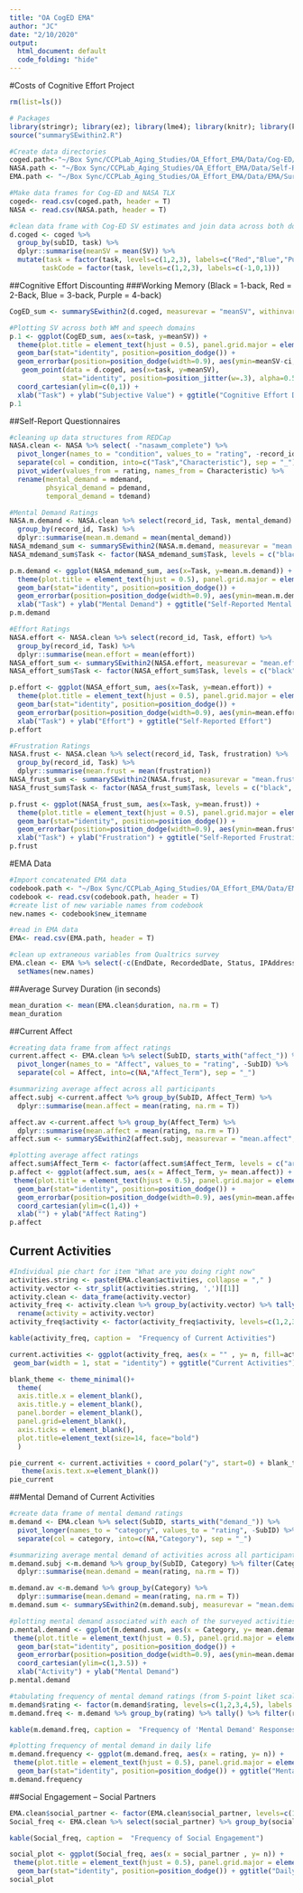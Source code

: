 ```yaml
---
title: "OA CogED EMA"
author: "JC"
date: "2/10/2020"
output:
  html_document: default
  code_folding: "hide"
---
```

#Costs of Cognitive Effort Project

```r
rm(list=ls())

# Packages
library(stringr); library(ez); library(lme4); library(knitr); library(kableExtra); library(RColorBrewer); library(tidyverse);
source("summarySEwithin2.R")

#Create data directories
coged.path<-"~/Box Sync/CCPLab_Aging_Studies/OA_Effort_EMA/Data/Cog-ED/subject_data.csv"
NASA.path <- "~/Box Sync/CCPLab_Aging_Studies/OA_Effort_EMA/Data/Self-Report/NASA.csv"
EMA.path <- "~/Box Sync/CCPLab_Aging_Studies/OA_Effort_EMA/Data/EMA/Surveys/OA_EMA_CogED_Merged.csv"

#Make data frames for Cog-ED and NASA TLX 
coged<- read.csv(coged.path, header = T)
NASA <- read.csv(NASA.path, header = T)
```

```r
#clean data frame with Cog-ED SV estimates and join data across both domains (i.e., WM, speech)
d.coged <- coged %>%
  group_by(subID, task) %>%
  dplyr::summarise(meanSV = mean(SV)) %>%
  mutate(task = factor(task, levels=c(1,2,3), labels=c("Red","Blue","Purple")),
        taskCode = factor(task, levels=c(1,2,3), labels=c(-1,0,1)))            
```

##Cognitive Effort Discounting
###Working Memory (Black = 1-back, Red = 2-Back, Blue = 3-back, Purple = 4-back)

``` r
CogED_sum <- summarySEwithin2(d.coged, measurevar = "meanSV", withinvars = c("task"), idvar = "subID")

#Plotting SV across both WM and speech domains
p.1 <- ggplot(CogED_sum, aes(x=task, y=meanSV)) + 
  theme(plot.title = element_text(hjust = 0.5), panel.grid.major = element_blank(), panel.grid.minor = element_blank(), panel.background = element_blank(), axis.line = element_line(colour = "black")) +
  geom_bar(stat="identity", position=position_dodge()) +
  geom_errorbar(position=position_dodge(width=0.9), aes(ymin=meanSV-ci, ymax=meanSV+ci), width=.2) +  
   geom_point(data = d.coged, aes(x=task, y=meanSV),
             stat="identity", position=position_jitter(w=.3), alpha=0.5) +
  coord_cartesian(ylim=c(0,1)) +
  xlab("Task") + ylab("Subjective Value") + ggtitle("Cognitive Effort Discounting")
p.1
```

##Self-Report Questionnaires 

``` r
#cleaning up data structures from REDCap
NASA.clean <- NASA %>% select( -"nasawm_complete") %>%
  pivot_longer(names_to = "condition", values_to = "rating", -record_id) %>%
  separate(col = condition, into=c("Task","Characteristic"), sep = "_") %>%
  pivot_wider(values_from = rating, names_from = Characteristic) %>%
  rename(mental_demand = mdemand, 
         phsyical_demand = pdemand, 
         temporal_demand = tdemand) 

#Mental Demand Ratings
NASA.m.demand <- NASA.clean %>% select(record_id, Task, mental_demand) %>%
  group_by(record_id, Task) %>%
  dplyr::summarise(mean.m.demand = mean(mental_demand))
NASA_mdemand_sum <- summarySEwithin2(NASA.m.demand, measurevar = "mean.m.demand", withinvars = c("Task"), idvar = "record_id")
NASA_mdemand_sum$Task <- factor(NASA_mdemand_sum$Task, levels = c("black", "red", "blue", "purple"), labels = c("black", "red", "blue", "purple"))

p.m.demand <- ggplot(NASA_mdemand_sum, aes(x=Task, y=mean.m.demand)) + 
  theme(plot.title = element_text(hjust = 0.5), panel.grid.major = element_blank(), panel.grid.minor = element_blank(), panel.background = element_blank(), axis.line = element_line(colour = "black")) +
  geom_bar(stat="identity", position=position_dodge()) +
  geom_errorbar(position=position_dodge(width=0.9), aes(ymin=mean.m.demand-ci, ymax=mean.m.demand+ci), width=.2) +  
  xlab("Task") + ylab("Mental Demand") + ggtitle("Self-Reported Mental Demand") 
p.m.demand

#Effort Ratings
NASA.effort <- NASA.clean %>% select(record_id, Task, effort) %>%
  group_by(record_id, Task) %>%
  dplyr::summarise(mean.effort = mean(effort))
NASA_effort_sum <- summarySEwithin2(NASA.effort, measurevar = "mean.effort", withinvars = c("Task"), idvar = "record_id")
NASA_effort_sum$Task <- factor(NASA_effort_sum$Task, levels = c("black", "red", "blue", "purple"), labels = c("black", "red", "blue", "purple"))

p.effort <- ggplot(NASA_effort_sum, aes(x=Task, y=mean.effort)) + 
  theme(plot.title = element_text(hjust = 0.5), panel.grid.major = element_blank(), panel.grid.minor = element_blank(), panel.background = element_blank(), axis.line = element_line(colour = "black")) +
  geom_bar(stat="identity", position=position_dodge()) +
  geom_errorbar(position=position_dodge(width=0.9), aes(ymin=mean.effort-ci, ymax=mean.effort+ci), width=.2) +  
  xlab("Task") + ylab("Effort") + ggtitle("Self-Reported Effort") 
p.effort

#Frustration Ratings
NASA.frust <- NASA.clean %>% select(record_id, Task, frustration) %>%
  group_by(record_id, Task) %>%
  dplyr::summarise(mean.frust = mean(frustration))
NASA_frust_sum <- summarySEwithin2(NASA.frust, measurevar = "mean.frust", withinvars = c("Task"), idvar = "record_id")
NASA_frust_sum$Task <- factor(NASA_frust_sum$Task, levels = c("black", "red", "blue", "purple"), labels = c("black", "red", "blue", "purple"))

p.frust <- ggplot(NASA_frust_sum, aes(x=Task, y=mean.frust)) + 
  theme(plot.title = element_text(hjust = 0.5), panel.grid.major = element_blank(), panel.grid.minor = element_blank(), panel.background = element_blank(), axis.line = element_line(colour = "black")) +
  geom_bar(stat="identity", position=position_dodge()) +
  geom_errorbar(position=position_dodge(width=0.9), aes(ymin=mean.frust-ci, ymax=mean.frust+ci), width=.2) +  
  xlab("Task") + ylab("Frustration") + ggtitle("Self-Reported Frustration")
p.frust
```
 
#EMA Data

``` r
#Import concatenated EMA data
codebook.path <- "~/Box Sync/CCPLab_Aging_Studies/OA_Effort_EMA/Data/EMA/Surveys/Codebook.csv"
codebook <- read.csv(codebook.path, header = T)
#create list of new variable names from codebook
new.names <- codebook$new_itemname

#read in EMA data
EMA<- read.csv(EMA.path, header = T)

#clean up extraneous variables from Qualtrics survey
EMA.clean <- EMA %>% select(-c(EndDate, RecordedDate, Status, IPAddress, Progress, Finished, ResponseId, RecipientLastName, RecipientFirstName, RecipientEmail, ExternalReference, LocationLatitude, LocationLongitude, DistributionChannel, UserLanguage, SC0)) %>%
  setNames(new.names)
```

##Average Survey Duration (in seconds)

``` r
mean_duration <- mean(EMA.clean$duration, na.rm = T)
mean_duration
```

##Current Affect 

```r
#creating data frame from affect ratings
current.affect <- EMA.clean %>% select(SubID, starts_with("affect_")) %>%
  pivot_longer(names_to = "Affect", values_to = "rating", -SubID) %>%
  separate(col = Affect, into=c(NA,"Affect_Term"), sep = "_") 

#summarizing average affect across all participants
affect.subj <-current.affect %>% group_by(SubID, Affect_Term) %>% 
  dplyr::summarise(mean.affect = mean(rating, na.rm = T))

affect.av <-current.affect %>% group_by(Affect_Term) %>%
  dplyr::summarise(mean.affect = mean(rating, na.rm = T))
affect.sum <- summarySEwithin2(affect.subj, measurevar = "mean.affect", withinvars = c("Affect_Term"), idvar = "SubID")

#plotting average affect ratings
affect.sum$Affect_Term <- factor(affect.sum$Affect_Term, levels = c("aroused", "excited", "happy", "calm", "fearful", "sluggish", "sad", "passive"), labels = c("Aroused", "Excited", "Happy", "Calm", "Fearful", "Sluggish", "Sad", "Passive"))
p.affect <- ggplot(affect.sum, aes(x = Affect_Term, y= mean.affect)) +
 theme(plot.title = element_text(hjust = 0.5), panel.grid.major = element_blank(), panel.grid.minor = element_blank(), panel.background = element_blank(), axis.line = element_line(colour = "black")) +
  geom_bar(stat="identity", position=position_dodge()) +
  geom_errorbar(position=position_dodge(width=0.9), aes(ymin=mean.affect-ci, ymax=mean.affect+ci), width=.2) +
  coord_cartesian(ylim=c(1,4)) +
  xlab("") + ylab("Affect Rating")
p.affect
```

## Current Activities 

``` r
#Individual pie chart for item "What are you doing right now"
activities.string <- paste(EMA.clean$activities, collapse = "," )
activity.vector <- str_split(activities.string, ',')[[1]]
activity.clean <- data_frame(activity.vector)
activity_freq <- activity.clean %>% group_by(activity.vector) %>% tally() %>% filter(activity.vector !="") %>%
  rename(activity = activity.vector)
activity_freq$activity <- factor(activity_freq$activity, levels=c(1,2,3,4,5,6,7,8,9,10,11,12,13,14,15,16,18,19,20), labels=c("Eating or Drinking", "TV", "Entertainment Away from Home", "Socializing", "Exercising", "Work", "Sleeping", "Running an Errand", "Cleaning", "Cooking", "Doctor's Appointment", "In Transit", "Nothing in Particular", "Computer", "Radio", "Reading", "Volunteering", "Hygeine", "Chores"))

kable(activity_freq, caption =  "Frequency of Current Activities")

current.activities <- ggplot(activity_freq, aes(x = "" , y= n, fill=activity)) +
 geom_bar(width = 1, stat = "identity") + ggtitle("Current Activities")

blank_theme <- theme_minimal()+
  theme(
  axis.title.x = element_blank(),
  axis.title.y = element_blank(),
  panel.border = element_blank(),
  panel.grid=element_blank(),
  axis.ticks = element_blank(),
  plot.title=element_text(size=14, face="bold")
  )

pie_current <- current.activities + coord_polar("y", start=0) + blank_theme +
   theme(axis.text.x=element_blank()) 
pie_current
```

##Mental Demand of Current Activities

``` r
#create data frame of mental demand ratings
m.demand <- EMA.clean %>% select(SubID, starts_with("demand_")) %>%
  pivot_longer(names_to = "category", values_to = "rating", -SubID) %>%
  separate(col = category, into=c(NA,"Category"), sep = "_") 

#summarizing average mental demand of activities across all participants
m.demand.subj <-m.demand %>% group_by(SubID, Category) %>% filter(Category != "school") %>%
  dplyr::summarise(mean.demand = mean(rating, na.rm = T))

m.demand.av <-m.demand %>% group_by(Category) %>%
  dplyr::summarise(mean.demand = mean(rating, na.rm = T))
m.demand.sum <- summarySEwithin2(m.demand.subj, measurevar = "mean.demand", withinvars = c("Category"), idvar = "SubID")

#plotting mental demand associated with each of the surveyed activities
p.mental.demand <- ggplot(m.demand.sum, aes(x = Category, y= mean.demand)) +
 theme(plot.title = element_text(hjust = 0.5), panel.grid.major = element_blank(), panel.grid.minor = element_blank(), panel.background = element_blank(), axis.line = element_line(colour = "black"), axis.text.x = element_text(angle = 45, hjust = 1)) +
  geom_bar(stat="identity", position=position_dodge()) +
  geom_errorbar(position=position_dodge(width=0.9), aes(ymin=mean.demand-ci, ymax=mean.demand+ci), width=.2) +
  coord_cartesian(ylim=c(1,3.5)) +
  xlab("Activity") + ylab("Mental Demand")
p.mental.demand

#tabulating frequency of mental demand ratings (from 5-point liket scale)
m.demand$rating <- factor(m.demand$rating, levels=c(1,2,3,4,5), labels = c("Not at All","A Little Bit","Moderately", "Quite a Bit", "Extremely"))  
m.demand.freq <- m.demand %>% group_by(rating) %>% tally() %>% filter(rating != "NA")

kable(m.demand.freq, caption =  "Frequency of 'Mental Demand' Responses for Current Activities")

#plotting frequency of mental demand in daily life
m.demand.frequency <- ggplot(m.demand.freq, aes(x = rating, y= n)) +
 theme(plot.title = element_text(hjust = 0.5), panel.grid.major = element_blank(), panel.grid.minor = element_blank(), panel.background = element_blank(), axis.line = element_line(colour = "black")) + scale_x_discrete(limits=c("Not at All","A Little Bit","Moderately", "Quite a Bit", "Extremely")) +
  geom_bar(stat="identity", position=position_dodge()) + ggtitle("Mental Demand of Activities") + xlab("Mental Demand") + ylab("Frequency")
m.demand.frequency
```

##Social Engagement -- Social Partners

``` r
EMA.clean$social_partner <- factor(EMA.clean$social_partner, levels=c(1,2,3,4,5,6), labels=c("Alone","Coworker","Friend", "Family Member", "Spouse/partner","Stranger"))
Social_freq <- EMA.clean %>% select(social_partner) %>% group_by(social_partner) %>% tally() %>% filter(social_partner != "NA")

kable(Social_freq, caption =  "Frequency of Social Engagement")

social_plot <- ggplot(Social_freq, aes(x = social_partner , y= n)) +
 theme(plot.title = element_text(hjust = 0.5), panel.grid.major = element_blank(), panel.grid.minor = element_blank(), panel.background = element_blank(), axis.line = element_line(colour = "black")) +
  geom_bar(stat="identity", position=position_dodge()) + ggtitle("Daily Life Social Engagement (Social Partner Type)") + xlab("") + ylab("Frequency")
social_plot
```

